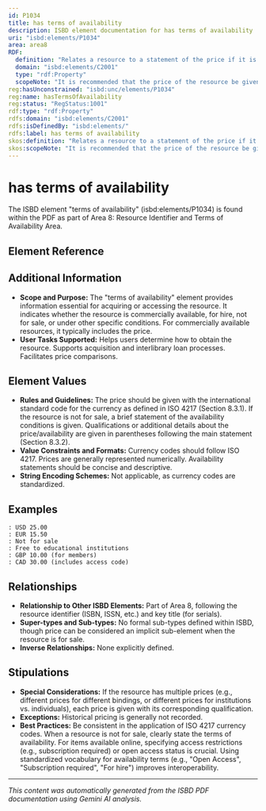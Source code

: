 ```yaml
---
id: P1034
title: has terms of availability
description: ISBD element documentation for has terms of availability
uri: "isbd:elements/P1034"
area: area8
RDF:
  definition: "Relates a resource to a statement of the price if it is for sale or a brief statement of other terms if it is not for sale."
  domain: "isbd:elements/C2001"
  type: "rdf:Property"
  scopeNote: "It is recommended that the price of the resource be given with the international standard code for the currency as in ISO 4217."
reg:hasUnconstrained: "isbd:unc/elements/P1034"
reg:name: hasTermsOfAvailability
reg:status: "RegStatus:1001"
rdf:type: "rdf:Property"
rdfs:domain: "isbd:elements/C2001"
rdfs:isDefinedBy: "isbd:elements/"
rdfs:label: has terms of availability
skos:definition: "Relates a resource to a statement of the price if it is for sale or a brief statement of other terms if it is not for sale."
skos:scopeNote: "It is recommended that the price of the resource be given with the international standard code for the currency as in ISO 4217."
---
```

# has terms of availability

The ISBD element "terms of availability" (isbd:elements/P1034) is found within the PDF as part of Area 8: Resource Identifier and Terms of Availability Area.

## Element Reference


<ElementReference frontMatter={frontMatter} />

## Additional Information

- **Scope and Purpose:** The "terms of availability" element provides information essential for acquiring or accessing the resource. It indicates whether the resource is commercially available, for hire, not for sale, or under other specific conditions.  For commercially available resources, it typically includes the price.
- **User Tasks Supported:**  Helps users determine how to obtain the resource. Supports acquisition and interlibrary loan processes. Facilitates price comparisons.


## Element Values

- **Rules and Guidelines:** The price should be given with the international standard code for the currency as defined in ISO 4217 (Section 8.3.1). If the resource is not for sale, a brief statement of the availability conditions is given.  Qualifications or additional details about the price/availability are given in parentheses following the main statement (Section 8.3.2).
- **Value Constraints and Formats:** Currency codes should follow ISO 4217. Prices are generally represented numerically.  Availability statements should be concise and descriptive.
- **String Encoding Schemes:**  Not applicable, as currency codes are standardized.


## Examples

```
: USD 25.00
: EUR 15.50
: Not for sale
: Free to educational institutions
: GBP 10.00 (for members)
: CAD 30.00 (includes access code)
```


## Relationships

- **Relationship to Other ISBD Elements:**  Part of Area 8, following the resource identifier (ISBN, ISSN, etc.) and key title (for serials).
- **Super-types and Sub-types:** No formal sub-types defined within ISBD, though price can be considered an implicit sub-element when the resource is for sale.
- **Inverse Relationships:** None explicitly defined.


## Stipulations

- **Special Considerations:** If the resource has multiple prices (e.g., different prices for different bindings, or different prices for institutions vs. individuals), each price is given with its corresponding qualification.
- **Exceptions:** Historical pricing is generally not recorded.
- **Best Practices:**  Be consistent in the application of ISO 4217 currency codes.  When a resource is not for sale, clearly state the terms of availability. For items available online, specifying access restrictions (e.g., subscription required) or open access status is crucial.  Using standardized vocabulary for availability terms (e.g., "Open Access", "Subscription required", "For hire") improves interoperability.


---

*This content was automatically generated from the ISBD PDF documentation using Gemini AI analysis.*
